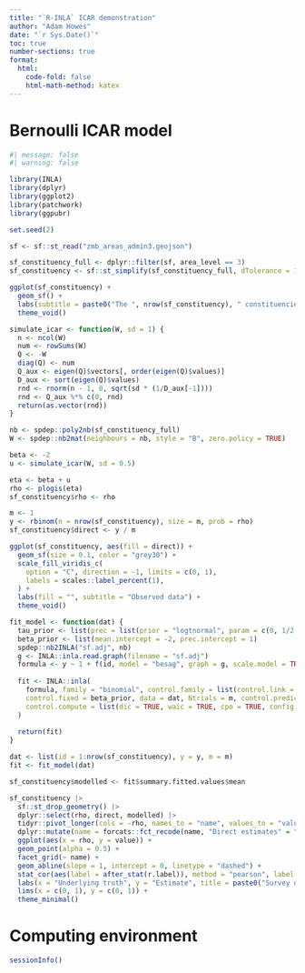 ```yaml
---
title: "`R-INLA` ICAR demonstration"
author: "Adam Howes"
date: "`r Sys.Date()`"
toc: true
number-sections: true
format: 
  html: 
    code-fold: false
    html-math-method: katex
---
```


# Bernoulli ICAR model

```r
#| message: false
#| warning: false

library(INLA)
library(dplyr)
library(ggplot2)
library(patchwork)
library(ggpubr)

set.seed(2)

sf <- sf::st_read("zmb_areas_admin3.geojson")

sf_constituency_full <- dplyr::filter(sf, area_level == 3)
sf_constituency <- sf::st_simplify(sf_constituency_full, dTolerance = 1000)

ggplot(sf_constituency) +
  geom_sf() +
  labs(subtitle = paste0("The ", nrow(sf_constituency), " constituencies of Zambia")) +
  theme_void()

simulate_icar <- function(W, sd = 1) {
  n <- ncol(W)
  num <- rowSums(W)
  Q <- -W
  diag(Q) <- num
  Q_aux <- eigen(Q)$vectors[, order(eigen(Q)$values)]
  D_aux <- sort(eigen(Q)$values)
  rnd <- rnorm(n - 1, 0, sqrt(sd * (1/D_aux[-1])))
  rnd <- Q_aux %*% c(0, rnd)
  return(as.vector(rnd))
}

nb <- spdep::poly2nb(sf_constituency_full)
W <- spdep::nb2mat(neighbours = nb, style = "B", zero.policy = TRUE)

beta <- -2
u <- simulate_icar(W, sd = 0.5)

eta <- beta + u
rho <- plogis(eta)
sf_constituency$rho <- rho

m <- 1
y <- rbinom(n = nrow(sf_constituency), size = m, prob = rho)
sf_constituency$direct <- y / m

ggplot(sf_constituency, aes(fill = direct)) +
  geom_sf(size = 0.1, color = "grey30") +
  scale_fill_viridis_c(
    option = "C", direction = -1, limits = c(0, 1),
    labels = scales::label_percent(1),
  ) +
  labs(fill = "", subtitle = "Observed data") +
  theme_void()

fit_model <- function(dat) {
  tau_prior <- list(prec = list(prior = "logtnormal", param = c(0, 1/2.5^2), initial = 0, fixed = FALSE))
  beta_prior <- list(mean.intercept = -2, prec.intercept = 1)
  spdep::nb2INLA("sf.adj", nb)
  g <- INLA::inla.read.graph(filename = "sf.adj")
  formula <- y ~ 1 + f(id, model = "besag", graph = g, scale.model = TRUE, constr = TRUE, hyper = tau_prior)
  
  fit <- INLA::inla(
    formula, family = "binomial", control.family = list(control.link = list(model = "logit")),
    control.fixed = beta_prior, data = dat, Ntrials = m, control.predictor = list(compute = TRUE, link = 1),
    control.compute = list(dic = TRUE, waic = TRUE, cpo = TRUE, config = TRUE)
  )
  
  return(fit)
}

dat <- list(id = 1:nrow(sf_constituency), y = y, m = m)
fit <- fit_model(dat)

sf_constituency$modelled <- fit$summary.fitted.values$mean

sf_constituency |>
  sf::st_drop_geometry() |>
  dplyr::select(rho, direct, modelled) |>
  tidyr::pivot_longer(cols = -rho, names_to = "name", values_to = "value") |>
  dplyr::mutate(name = forcats::fct_recode(name, "Direct estimates" = "direct", "Modelled estimates" = "modelled")) |>
  ggplot(aes(x = rho, y = value)) +
  geom_point(alpha = 0.5) +
  facet_grid(~ name) +
  geom_abline(slope = 1, intercept = 0, linetype = "dashed") +
  stat_cor(aes(label = after_stat(r.label)), method = "pearson", label.x = 0.75, label.y = 0.1) +
  labs(x = "Underlying truth", y = "Estimate", title = paste0("Survey of size ", m)) +
  lims(x = c(0, 1), y = c(0, 1)) +
  theme_minimal()
```

# Computing environment

```r
sessionInfo()
```